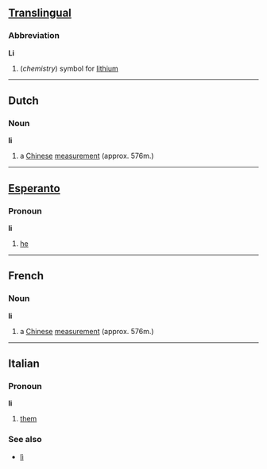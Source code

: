 ==[[Translingual]]==
===Abbreviation===
'''Li'''

#(''chemistry'') symbol for [[lithium]]

----

==Dutch==
===Noun===
'''li'''

# a [[Chinese]] [[measurement]] (approx. 576m.)

----

==[[Esperanto]]==
===Pronoun===
'''li'''

#[[he]]

----

==French==
===Noun===
'''li'''

# a [[Chinese]] [[measurement]] (approx. 576m.)

----

==Italian==
===Pronoun===
'''li'''

# [[them]]

===See also===
*[[lì]]